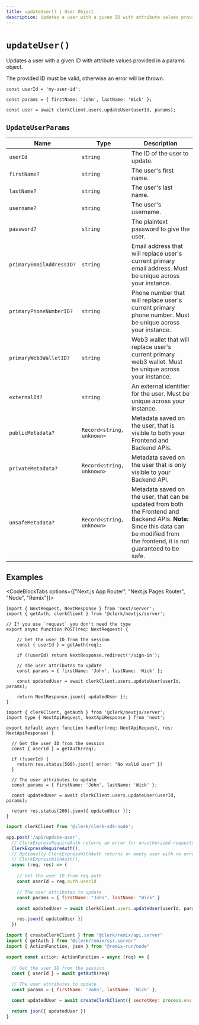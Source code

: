 ```yaml
---
title: updateUser() | User Object
description: Updates a user with a given ID with attribute values provided in a params object.
---
```


# `updateUser()`

Updates a user with a given ID with attribute values provided in a params object.

The provided ID must be valid, otherwise an error will be thrown.

```tsx
const userId = 'my-user-id';

const params = { firstName: 'John', lastName: 'Wick' }; 

const user = await clerkClient.users.updateUser(userId, params);
```

## `UpdateUserParams`

| Name | Type | Description |
| --- | --- | --- |
| `userId` | `string` | The ID of the user to update. |
| `firstName?` | `string` | The user's first name. |
| `lastName?` | `string` | The user's last name. |
| `username?` | `string` | The user's username. |
| `password?` | `string` | The plaintext password to give the user. |
| `primaryEmailAddressID?` | `string` | Email address that will replace user's current primary email address. Must be unique across your instance. |
| `primaryPhoneNumberID?` | `string` | Phone number that will replace user's current primary phone number. Must be unique across your instance. |
| `primaryWeb3WalletID?` | `string` | Web3 wallet that will replace user's current primary web3 wallet. Must be unique across your instance. |
| `externalId?` | `string` | An external identifier for the user. Must be unique across your instance. |
| `publicMetadata?` | `Record<string, unknown>` | Metadata saved on the user, that is visible to both your Frontend and Backend APIs. |
| `privateMetadata?` | `Record<string, unknown>` | Metadata saved on the user that is only visible to your Backend API. |
| `unsafeMetadata?` | `Record<string, unknown>` | Metadata saved on the user, that can be updated from both the Frontend and Backend APIs. **Note:** Since this data can be modified from the frontend, it is not guaranteed to be safe. |

## Examples

<CodeBlockTabs options={["Next.js App Router", "Next.js Pages Router", "Node", "Remix"]}>
```tsx filename="app/page.[jsx/tsx]"
import { NextRequest, NextResponse } from 'next/server';
import { getAuth, clerkClient } from '@clerk/nextjs/server';

// If you use `request` you don't need the type
export async function POST(req: NextRequest) {

	// Get the user ID from the session
	const { userId } = getAuth(req);

	if (!userId) return NextResponse.redirect('/sign-in');

	// The user attributes to update
	const params = { firstName: 'John', lastName: 'Wick' };

	const updatedUser = await clerkClient.users.updateUser(userId, params);

	return NextResponse.json({ updatedUser });
}

```

```tsx filename="pages/api/updateUser.[jsx/tsx]"
import { clerkClient, getAuth } from '@clerk/nextjs/server';
import type { NextApiRequest, NextApiResponse } from 'next';

export default async function handler(req: NextApiRequest, res: NextApiResponse) {

  // Get the user ID from the session
  const { userId } = getAuth(req);

  if (!userId) {
    return res.status(500).json({ error: "No valid user" })
  }

  // The user attributes to update
  const params = { firstName: 'John', lastName: 'Wick' };

  const updatedUser = await clerkClient.users.updateUser(userId, params);

  return res.status(200).json({ updatedUser });
}
```

```js filename="updateUser.js"
import clerkClient from '@clerk/clerk-sdk-node';

app.post('/api/update-user',
  // ClerkExpressRequireAuth returns an error for unauthorized requests
  ClerkExpressRequireAuth(),
  // Optionally ClerkExpressWithAuth returns an empty user with no error
  // ClerkExpressWithAuth(),
  async (req, res) => {
  
    // Get the user ID from req.auth
    const userId = req.auth.userId

    // The user attributes to update
    const params = { firstName: "John", lastName: "Wick" }

    const updatedUser = await clerkClient.users.updateUser(userId, params)

    res.json({ updatedUser })
  })


```

```js filename="app/routes/profile.[jsx/tsx]"
import { createClerkClient } from "@clerk/remix/api.server"
import { getAuth } from "@clerk/remix/ssr.server"
import { ActionFunction, json } from "@remix-run/node"

export const action: ActionFunction = async (req) => {
  
  // Get the user ID from the session
  const { userId } = await getAuth(req)

  // The user attributes to update
  const params = { firstName: 'John', lastName: 'Wick' };

  const updatedUser = await createClerkClient({ secretKey: process.env.CLERK_SECRET_KEY }).users.updateUser(userId, params)

  return json({ updatedUser })
}
```
</CodeBlockTabs>
